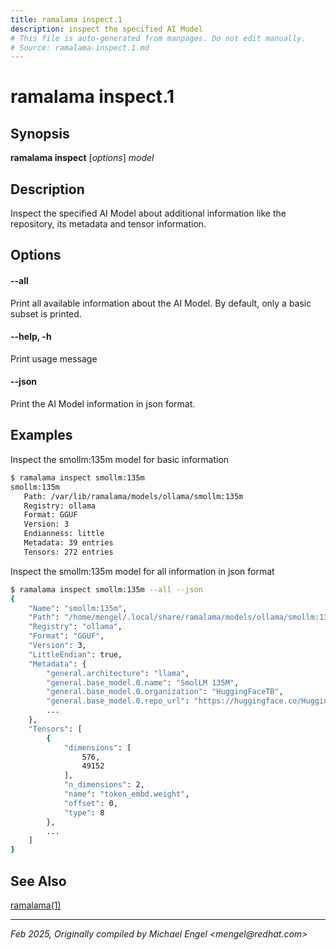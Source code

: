 ```yaml
---
title: ramalama inspect.1
description: inspect the specified AI Model
# This file is auto-generated from manpages. Do not edit manually.
# Source: ramalama-inspect.1.md
---
```


# ramalama inspect.1

## Synopsis
**ramalama inspect** [*options*] *model*

## Description
Inspect the specified AI Model about additional information
like the repository, its metadata and tensor information.

## Options

#### **--all**
Print all available information about the AI Model.
By default, only a basic subset is printed.

#### **--help**, **-h**
Print usage message

#### **--json**
Print the AI Model information in json format.

## Examples

Inspect the smollm:135m model for basic information
```bash
$ ramalama inspect smollm:135m
smollm:135m
   Path: /var/lib/ramalama/models/ollama/smollm:135m
   Registry: ollama
   Format: GGUF
   Version: 3
   Endianness: little
   Metadata: 39 entries
   Tensors: 272 entries
```

Inspect the smollm:135m model for all information in json format
```bash
$ ramalama inspect smollm:135m --all --json
{
    "Name": "smollm:135m",
    "Path": "/home/mengel/.local/share/ramalama/models/ollama/smollm:135m",
    "Registry": "ollama",
    "Format": "GGUF",
    "Version": 3,
    "LittleEndian": true,
    "Metadata": {
        "general.architecture": "llama",
        "general.base_model.0.name": "SmolLM 135M",
        "general.base_model.0.organization": "HuggingFaceTB",
        "general.base_model.0.repo_url": "https://huggingface.co/HuggingFaceTB/SmolLM-135M",
        ...
    },
    "Tensors": [
        {
            "dimensions": [
                576,
                49152
            ],
            "n_dimensions": 2,
            "name": "token_embd.weight",
            "offset": 0,
            "type": 8
        },
        ...
    ]
}
```

## See Also
[ramalama(1)](/docs/commands/ramalama/)

---

*Feb 2025, Originally compiled by Michael Engel &lt;mengel&#64;redhat.com&gt;*